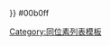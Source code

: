 <noinclude>{{color sample|{{ {{PAGENAME}} }}}} </noinclude><nowiki>#</nowiki>00b0ff<noinclude>

[[Category:同位素列表模板]]
</noinclude>